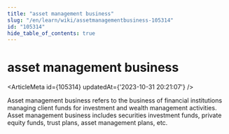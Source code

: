 ```yaml
---
title: "asset management business"
slug: "/en/learn/wiki/assetmanagementbusiness-105314"
id: "105314"
hide_table_of_contents: true
---
```



# asset management business

<ArticleMeta id={105314} updatedAt={'2023-10-31 20:21:07'} />
<div className='border-solid border-b border-t-0 my-4 border-[var(--ifm-color-gray-300)]' />

Asset management business refers to the business of financial institutions managing client funds for investment and wealth management activities. Asset management business includes securities investment funds, private equity funds, trust plans, asset management plans, etc.
